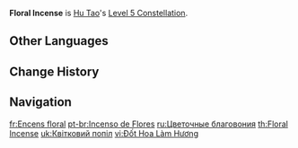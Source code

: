 {{Constellation Infobox
|image       = Constellation Floral Incense.png
|description = Increases the Level of [[Spirit Soother]] by 3.<br />Maximum upgrade level is 15.
|level       = 5
|character   = Hu Tao
|utility1    = Talent Level Increase
|utility2    = Elemental Burst Level Increase
}}
'''Floral Incense''' is [[Hu Tao]]'s [[Level 5 Constellation]].

==Other Languages==
{{Other Languages
|en      = Floral Incense
|zhs     = 无可奈何燃花作香
|zhs_rm  = Wúkěnàihé Rán Huā Zuò Xiāng
|zht     = 無可奈何燃花作香
|zht_rm  = Wúkěnàihé Rán Huā Zuò Xiāng
|zh_tl   = No Other Way but Burn Flowers as Incense
|ja      = 漂う花の香り
|ja_rm   = Tabayou Hana no Kaori
|ja_tl   = Floating Flower Fragrance
|ko      = 꽃잎 향초의 기도
|ko_rm   = Kkot'ip Hyangcho-ui Gido
|ko_tl   = Pray of Petal Aromatic Vinegar
|es      = Ofrenda de incienso
|es_tl   = Incense Offering
|fr      = Encens floral
|fr_tl   = Floral Incense
|ru      = Цветочные благовония
|ru_tl   = Floral Incense
|th      = Floral Incense
|vi      = Đốt Hoa Làm Hương
|vi_tl   = 
|de      = Blumenräucherwerk
|de_tl   = Flowersmoke Works
|id      = Floral Incense
|pt      = Incenso de Flores
|pt_tl   = Incense of Flowers
|tr      = Çiçek Kokulu Tütsü
|tr_tl   = 
|it      = Incenso floreale
|it_tl   = Floral Incense
}}

==Change History==
{{Change History|1.3}}

==Navigation==
{{Talent Navbox|Hu Tao}}

[[fr:Encens floral]]
[[pt-br:Incenso de Flores]]
[[ru:Цветочные благовония]]
[[th:Floral Incense]]
[[uk:Квітковий попіл]]
[[vi:Đốt Hoa Làm Hương]]